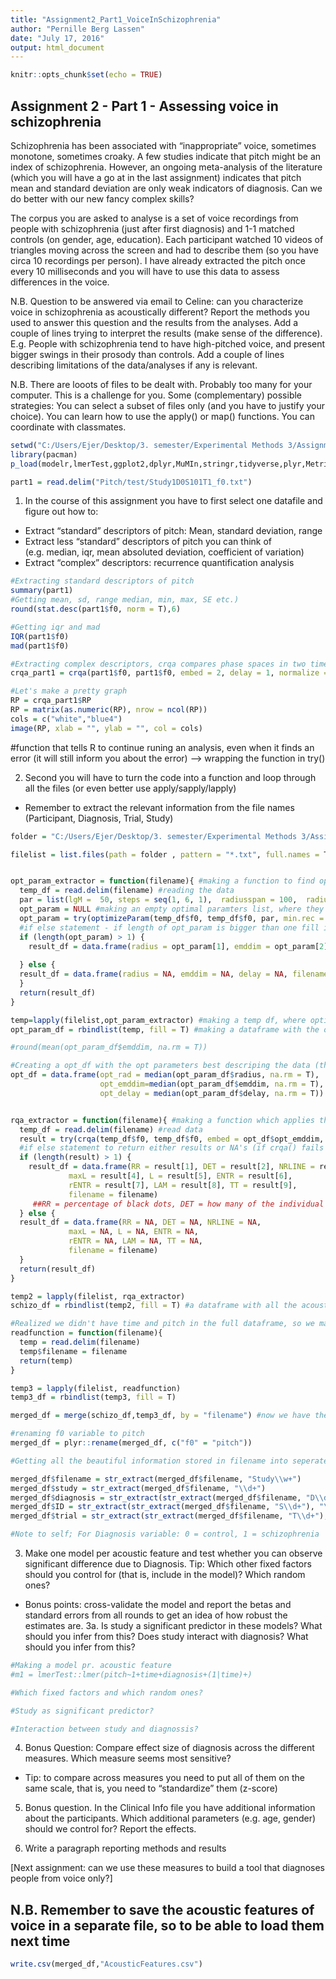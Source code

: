 ```yaml
---
title: "Assignment2_Part1_VoiceInSchizophrenia"
author: "Pernille Berg Lassen"
date: "July 17, 2016"
output: html_document
---
```


```r
knitr::opts_chunk$set(echo = TRUE)
```

## Assignment 2 - Part 1 - Assessing voice in schizophrenia

Schizophrenia has been associated with "inappropriate" voice, sometimes monotone, sometimes croaky. A few studies indicate that pitch might be an index of schizophrenia. However, an ongoing meta-analysis of the literature (which you will have a go at in the last assignment) indicates that pitch mean and standard deviation are only weak indicators of diagnosis. Can we do better with our new fancy complex skills?

The corpus you are asked to analyse is a set of voice recordings from people with schizophrenia (just after first diagnosis) and 1-1 matched controls (on gender, age, education). Each participant watched 10 videos of triangles moving across the screen and had to describe them (so you have circa 10 recordings per person). I have already extracted the pitch once every 10 milliseconds and you will have to use this data to assess differences in the voice.

N.B. Question to be answered via email to Celine: can you characterize voice in schizophrenia as acoustically different? Report the methods you used to answer this question and the results from the analyses. Add a couple of lines trying to interpret the results (make sense of the difference). E.g. People with schizophrenia tend to have high-pitched voice, and present bigger swings in their prosody than controls. Add a couple of lines describing limitations of the data/analyses if any is relevant.

N.B. There are looots of files to be dealt with. Probably too many for your computer. This is a challenge for you. Some (complementary) possible strategies: You can select a subset of files only (and you have to justify your choice). You can learn how to use the apply() or map() functions. You can coordinate with classmates.

```r
setwd("C:/Users/Ejer/Desktop/3. semester/Experimental Methods 3/Assignment2")
library(pacman)
p_load(modelr,lmerTest,ggplot2,dplyr,MuMIn,stringr,tidyverse,plyr,Metrics,groupdata2,pastecs,crqa, data.table)

part1 = read.delim("Pitch/test/Study1D0S101T1_f0.txt")

```

1. In the course of this assignment you have to first select one datafile and figure out how to:

- Extract "standard" descriptors of pitch: Mean, standard deviation, range
- Extract less "standard" descriptors of pitch you can think of (e.g. median, iqr, mean absoluted deviation, coefficient of variation)
- Extract "complex" descriptors: recurrence quantification analysis

```r
#Extracting standard descriptors of pitch
summary(part1)
#Getting mean, sd, range median, min, max, SE etc.)
round(stat.desc(part1$f0, norm = T),6)

#Getting iqr and mad
IQR(part1$f0)
mad(part1$f0)

#Extracting complex descriptors, crqa compares phase spaces in two time series with a delay - returns distance matrix
crqa_part1 = crqa(part1$f0, part1$f0, embed = 2, delay = 1, normalize = 0, rescale = 0, radius = 0.5, mindiagline = 2, minvertline = 1)

#Let's make a pretty graph
RP = crqa_part1$RP
RP = matrix(as.numeric(RP), nrow = ncol(RP)) 
cols = c("white","blue4")
image(RP, xlab = "", ylab = "", col = cols)

```

#function that tells R to continue runing an analysis, even when it finds an error (it will still inform you about the error) --> wrapping the function in try()

2. Second you will have to turn the code into a function and loop through all the files (or even better use apply/sapply/lapply)
- Remember to extract the relevant information from the file names (Participant, Diagnosis, Trial, Study)

```r
folder = "C:/Users/Ejer/Desktop/3. semester/Experimental Methods 3/Assignment2/Pitch/test" #adding a test folder with 100 files (50 with no diagnosis, 50 with diagnosis (25 from study 1 and 2))

filelist = list.files(path = folder , pattern = "*.txt", full.names = T)


opt_param_extractor = function(filename){ #making a function to find optimal parameters
  temp_df = read.delim(filename) #reading the data
  par = list(lgM =  50, steps = seq(1, 6, 1),  radiusspan = 100,  radiussample = 40, normalize = 0,  rescale = 0,  mindiagline = 2,  minvertline = 2,  tw = 0,  whiteline = FALSE,  recpt = FALSE,  fnnpercent = 10,  typeami = "mindip") #specifying the parameters for the rqa
  opt_param = NULL #making an empty optimal paramters list, where they can be stored, as they are computed
  opt_param = try(optimizeParam(temp_df$f0, temp_df$f0, par, min.rec = 3.5, max.rec = 4.5)) #specifying optimal parameters
  #if else statement - if length of opt_param is bigger than one fill in the results in the result dataframe else insert NA's
  if (length(opt_param) > 1) {
    result_df = data.frame(radius = opt_param[1], emddim = opt_param[2], delay = opt_param[3], filename = filename)
    
  } else {
  result_df = data.frame(radius = NA, emddim = NA, delay = NA, filename = filename)
  }
  return(result_df)
}

temp=lapply(filelist,opt_param_extractor) #making a temp df, where optimal paramters are extracted from the files
opt_param_df = rbindlist(temp, fill = T) #making a dataframe with the optimal paramters

#round(mean(opt_param_df$emddim, na.rm = T))

#Creating a opt_df with the opt parameters best descriping the data (the median)
opt_df = data.frame(opt_rad = median(opt_param_df$radius, na.rm = T),
                    opt_emddim=median(opt_param_df$emddim, na.rm = T),
                    opt_delay = median(opt_param_df$delay, na.rm = T))


rqa_extractor = function(filename){ #making a function which applies the optimal parameters to perform an rqa, and save these results
  temp_df = read.delim(filename) #read data
  result = try(crqa(temp_df$f0, temp_df$f0, embed = opt_df$opt_emddim, delay = opt_df$opt_delay, radius = opt_df$opt_rad, normalize = 0, rescale = 0, mindiagline = 2, minvertline = 2)) #performing the crqa function -> use try so it continues to run even if crqa() fails
  #if else statement to return either results or NA's (if crqa() fails - same procedure as the first function)
  if (length(result) > 1) {
    result_df = data.frame(RR = result[1], DET = result[2], NRLINE = result[3],
             maxL = result[4], L = result[5], ENTR = result[6],
             rENTR = result[7], LAM = result[8], TT = result[9], 
             filename = filename)
     ##RR = percentage of black dots, DET = how many of the individual repitions occur in connected trajectories, L = average length of line structures, maxL = longest line, ENTR = entrophy (predictability of the next dot), TT = average length of vertical lines
  } else {
  result_df = data.frame(RR = NA, DET = NA, NRLINE = NA,
             maxL = NA, L = NA, ENTR = NA,
             rENTR = NA, LAM = NA, TT = NA, 
             filename = filename)
  }
  return(result_df)
}

temp2 = lapply(filelist, rqa_extractor)
schizo_df = rbindlist(temp2, fill = T) #a dataframe with all the acoustic features extracted from the data using rqa

#Realized we didn't have time and pitch in the full dataframe, so we make a new function to extract that from the datafiles
readfunction = function(filename){
  temp = read.delim(filename)
  temp$filename = filename
  return(temp)
}

temp3 = lapply(filelist, readfunction)
temp3_df = rbindlist(temp3, fill = T)

merged_df = merge(schizo_df,temp3_df, by = "filename") #now we have the right dataframe

#renaming f0 variable to pitch
merged_df = plyr::rename(merged_df, c("f0" = "pitch"))

#Getting all the beautiful information stored in filename into seperate columns:

merged_df$filename = str_extract(merged_df$filename, "Study\\w+")
merged_df$study = str_extract(merged_df$filename, "\\d+")
merged_df$diagnosis = str_extract(str_extract(merged_df$filename, "D\\d+"), "\\d+")
merged_df$ID = str_extract(str_extract(merged_df$filename, "S\\d+"), "\\d+")
merged_df$trial = str_extract(str_extract(merged_df$filename, "T\\d+"), "\\d+")

#Note to self; For Diagnosis variable: 0 = control, 1 = schizophrenia
```

3. Make one model per acoustic feature and test whether you can observe significant difference due to Diagnosis. Tip: Which other fixed factors should you control for (that is, include in the model)? Which random ones?
- Bonus points: cross-validate the model and report the betas and standard errors from all rounds to get an idea of how robust the estimates are. 
3a. Is study a significant predictor in these models? What should you infer from this? Does study interact with diagnosis? What should you infer from this?

```r
#Making a model pr. acoustic feature
#m1 = lmerTest::lmer(pitch~1+time+diagnosis+(1|time)+)

#Which fixed factors and which random ones?

#Study as significant predictor?

#Interaction between study and diagnossis?
```

4. Bonus Question: Compare effect size of diagnosis across the different measures. Which measure seems most sensitive?
- Tip: to compare across measures you need to put all of them on the same scale, that is, you need to "standardize" them (z-score)

5. Bonus question. In the Clinical Info file you have additional information about the participants. Which additional parameters (e.g. age, gender) should we control for? Report the effects.

6. Write a paragraph reporting methods and results

[Next assignment: can we use these measures to build a tool that diagnoses people from voice only?]

## N.B. Remember to save the acoustic features of voice in a separate file, so to be able to load them next time

```r
write.csv(merged_df,"AcousticFeatures.csv")
```